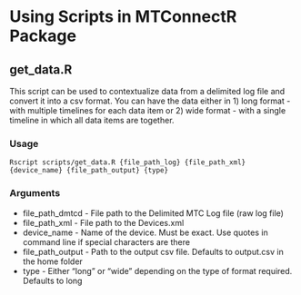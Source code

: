 # Using Scripts in MTConnectR Package

## get_data.R

This script can be used to contextualize data from a delimited log file and convert 
it into a csv format. You can have the data either in 1) long format - with multiple
timelines for each data item or 2) wide format - with a single timeline in which all
data items are together.

### Usage
`Rscript scripts/get_data.R {file_path_log} {file_path_xml} {device_name} {file_path_output} {type}`

### Arguments
* file_path_dmtcd - File path to the Delimited MTC Log file (raw log file)
* file_path_xml - File path to the Devices.xml
* device_name - Name of the device. Must be exact. Use quotes in command line if special characters are there
* file_path_output - Path to the output csv file. Defaults to output.csv in the home folder
* type - Either "long" or "wide" depending on the type of format required. Defaults to long
